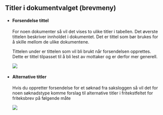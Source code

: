 
## Titler i dokumentvalget (brevmeny) 
* #### Forsendelse tittel
    For noen dokumenter så vil det vises to ulike titler i tabellen. 
    Det øverste tittelen beskriver innholdet i dokumentet. Det er tittel som bør brukes for å skille mellom de ulike dokumentene.

    Tittelen under er tittelen som vil bli brukt når forsendelsen opprettes. Dette er tittel tilpasset til å bli lest av mottaker og er derfor mer generell.

    <img className="border-1 border-solid border-blue-50 mb-2" src={dokumentvalgTittel} />
* #### Alternative titler
    Hvis du oppretter forsendelse for et søknad fra saksloggen så vil det for noen søknadstype komme forslag til alternative titler i fritekstfeltet for friteksbrev på følgende måte

    <img className="border-1 border-solid border-blue-50 mb-2" src={valgbarTittel} />

